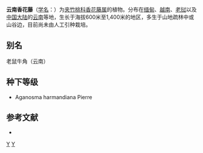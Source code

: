 {{Speciesbox
| genus = Aganosma
| species = harmandiana
| authority = Pierre
}}

'''云南香花藤'''（[[学名|学名]]：{{lang|la|''Aganosma harmandiana''}}）为[[夹竹桃科|夹竹桃科]][[香花藤属|香花藤属]]的植物。分布在[[缅甸|缅甸]]、[[越南|越南]]、[[老挝|老挝]]以及[[中国大陆|中国大陆]]的[[云南|云南]]等地，生长于海拔600米至1,400米的地区，多生于山地疏林中或山谷边，目前尚未由人工引种栽培。

== 别名 ==
老鼠牛角（云南）

== 种下等级 ==
* Aganosma harmandiana Pierre

== 参考文献 ==
<div class="references-small">
* {{cite web| url =http://www.bioinfo.cn/db05/KmzwSpecies.php?action=view&id=295| title =云南香花藤| work =《中国高等植物数据库全库》| publisher =中国科学院微生物研究所| author =昆明植物研究所| accessdate =2009-02-21| deadurl =yes| archiveurl =https://web.archive.org/web/20160305041128/http://www.bioinfo.cn/db05/KmzwSpecies.php?action=view&id=295| archivedate =2016-03-05}}
</div>
{{Taxonbar|from=Q10881103}}

[[Category:香花藤属|Y]]
[[Category:云南植物|Y]]